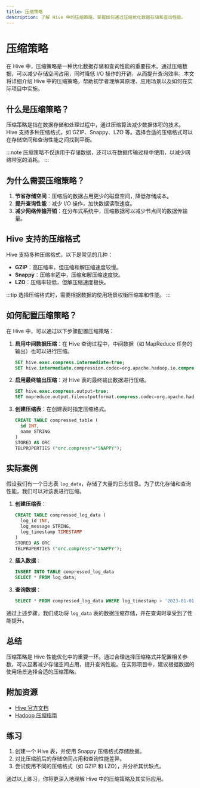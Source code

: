 ```yaml
---
title: 压缩策略
description: 了解 Hive 中的压缩策略，掌握如何通过压缩优化数据存储和查询性能。
---
```


# 压缩策略

在 Hive 中，压缩策略是一种优化数据存储和查询性能的重要技术。通过压缩数据，可以减少存储空间占用，同时降低 I/O 操作的开销，从而提升查询效率。本文将详细介绍 Hive 中的压缩策略，帮助初学者理解其原理、应用场景以及如何在实际项目中实施。

## 什么是压缩策略？

压缩策略是指在数据存储和处理过程中，通过压缩算法减少数据体积的技术。Hive 支持多种压缩格式，如 GZIP、Snappy、LZO 等。选择合适的压缩格式可以在存储空间和查询性能之间找到平衡。

:::note
压缩策略不仅适用于存储数据，还可以在数据传输过程中使用，以减少网络带宽的消耗。
:::

## 为什么需要压缩策略？

1. **节省存储空间**：压缩后的数据占用更少的磁盘空间，降低存储成本。
2. **提升查询性能**：减少 I/O 操作，加快数据读取速度。
3. **减少网络传输开销**：在分布式系统中，压缩数据可以减少节点间的数据传输量。

## Hive 支持的压缩格式

Hive 支持多种压缩格式，以下是常见的几种：

- **GZIP**：高压缩率，但压缩和解压缩速度较慢。
- **Snappy**：压缩率适中，压缩和解压缩速度快。
- **LZO**：压缩率较低，但解压缩速度极快。

:::tip
选择压缩格式时，需要根据数据的使用场景权衡压缩率和性能。
:::

## 如何配置压缩策略？

在 Hive 中，可以通过以下步骤配置压缩策略：

1. **启用中间数据压缩**：在 Hive 查询过程中，中间数据（如 MapReduce 任务的输出）也可以进行压缩。

   ```sql
   SET hive.exec.compress.intermediate=true;
   SET hive.intermediate.compression.codec=org.apache.hadoop.io.compress.SnappyCodec;
   ```

2. **启用最终输出压缩**：对 Hive 表的最终输出数据进行压缩。

   ```sql
   SET hive.exec.compress.output=true;
   SET mapreduce.output.fileoutputformat.compress.codec=org.apache.hadoop.io.compress.GzipCodec;
   ```

3. **创建压缩表**：在创建表时指定压缩格式。

   ```sql
   CREATE TABLE compressed_table (
     id INT,
     name STRING
   )
   STORED AS ORC
   TBLPROPERTIES ("orc.compress"="SNAPPY");
   ```

## 实际案例

假设我们有一个日志表 `log_data`，存储了大量的日志信息。为了优化存储和查询性能，我们可以对该表进行压缩。

1. **创建压缩表**：

   ```sql
   CREATE TABLE compressed_log_data (
     log_id INT,
     log_message STRING,
     log_timestamp TIMESTAMP
   )
   STORED AS ORC
   TBLPROPERTIES ("orc.compress"="SNAPPY");
   ```

2. **插入数据**：

   ```sql
   INSERT INTO TABLE compressed_log_data
   SELECT * FROM log_data;
   ```

3. **查询数据**：

   ```sql
   SELECT * FROM compressed_log_data WHERE log_timestamp > '2023-01-01';
   ```

通过上述步骤，我们成功将 `log_data` 表的数据压缩存储，并在查询时享受到了性能提升。

## 总结

压缩策略是 Hive 性能优化中的重要一环。通过合理选择压缩格式并配置相关参数，可以显著减少存储空间占用，提升查询性能。在实际项目中，建议根据数据的使用场景选择合适的压缩策略。

## 附加资源

- [Hive 官方文档](https://hive.apache.org/)
- [Hadoop 压缩指南](https://hadoop.apache.org/docs/current/hadoop-project-dist/hadoop-common/Compression.html)

## 练习

1. 创建一个 Hive 表，并使用 Snappy 压缩格式存储数据。
2. 对比压缩前后的存储空间占用和查询性能差异。
3. 尝试使用不同的压缩格式（如 GZIP 和 LZO），并分析其优缺点。

通过以上练习，你将更深入地理解 Hive 中的压缩策略及其实际应用。